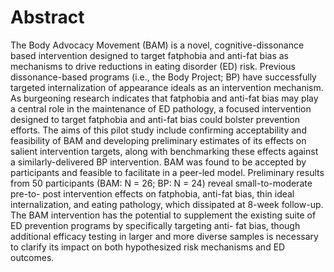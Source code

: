 # Abstract {.unnumbered}

The Body Advocacy Movement (BAM) is a novel, cognitive-dissonance based intervention designed to target fatphobia and anti-fat bias as mechanisms to drive reductions in eating disorder (ED) risk. Previous dissonance-based programs (i.e., the Body Project; BP) have successfully targeted internalization of appearance ideals as an intervention mechanism. As burgeoning research indicates that fatphobia and anti-fat bias may play a central role in the maintenance of ED pathology, a focused intervention designed to target fatphobia and anti-fat bias could bolster prevention efforts. The aims of this pilot study include confirming acceptability and feasibility of BAM and developing preliminary estimates of its effects on salient intervention targets, along with benchmarking these effects against a similarly-delivered BP intervention. BAM was found to be accepted by participants and feasible to facilitate in a peer-led model. Preliminary results from 50 participants (BAM: N = 26; BP: N = 24) reveal small-to-moderate pre-to- post intervention effects on fatphobia, anti-fat bias, thin ideal internalization, and eating pathology, which dissipated at 8-week follow-up. The BAM intervention has the potential to supplement the existing suite of ED prevention programs by specifically targeting anti- fat bias, though additional efficacy testing in larger and more diverse samples is necessary to clarify its impact on both hypothesized risk mechanisms and ED outcomes.
